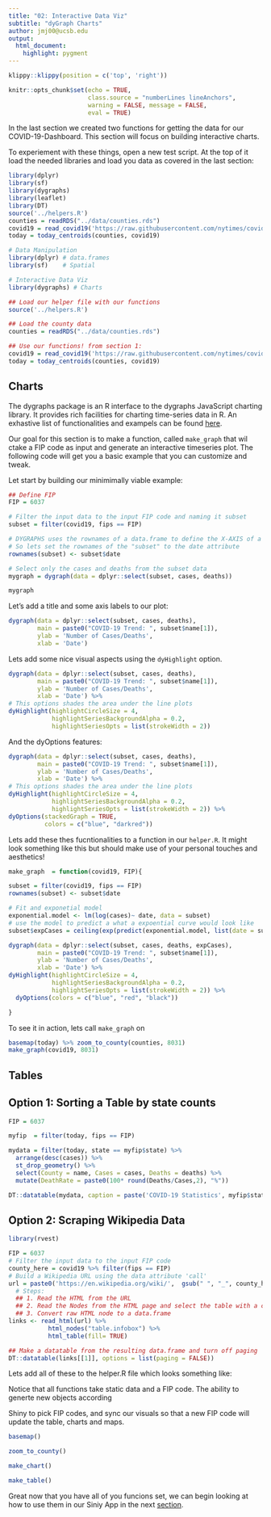 ```yaml
---
title: "02: Interactive Data Viz"
subtitle: "dyGraph Charts"
author: jmj00@ucsb.edu
output: 
  html_document:
    highlight: pygment
---
```


```r
klippy::klippy(position = c('top', 'right'))
```

```r
knitr::opts_chunk$set(echo = TRUE, 
                      class.source = "numberLines lineAnchors",
                      warning = FALSE, message = FALSE,
                      eval = TRUE)
```

In the last section we created two functions for getting the data for our COVID-19-Dashboard. This section will focus on building interactive charts. 

To experiement with these things, open a new test script. At the top of it load the needed libraries and load you data as covered in the last section:


```r
library(dplyr)
library(sf)   
library(dygraphs) 
library(leaflet)  
library(DT)       
source('../helpers.R')
counties = readRDS("../data/counties.rds")
covid19 = read_covid19('https://raw.githubusercontent.com/nytimes/covid-19-data/master/us-counties.csv')
today = today_centroids(counties, covid19)

```


```r
# Data Manipulation
library(dplyr) # data.frames
library(sf)    # Spatial

# Interactive Data Viz
library(dygraphs) # Charts

## Load our helper file with our functions
source('../helpers.R')

## Load the county data
counties = readRDS("../data/counties.rds")

## Use our functions! from section 1:
covid19 = read_covid19('https://raw.githubusercontent.com/nytimes/covid-19-data/master/us-counties.csv')
today = today_centroids(counties, covid19)

```

## Charts

The dygraphs package is an R interface to the dygraphs JavaScript charting library. It provides rich facilities for charting time-series data in R. An exhastive list of functionalities and exampels can be found [here](https://rstudio.github.io/dygraphs/).

Our goal for this section is to make a function, called `make_graph` that wil ctake a FIP code as input and generate an interactive timeseries plot. The following code will get you a basic example that you can customize and tweak. 

Let start by building our minimimally viable example:

```r
## Define FIP
FIP = 6037

# Filter the input data to the input FIP code and naming it subset
subset = filter(covid19, fips == FIP)

# DYGRAPHS uses the rownames of a data.frame to define the X-AXIS of a plot
# So lets set the rownames of the "subset" to the date attribute
rownames(subset) <- subset$date

# Select only the cases and deaths from the subset data
mygraph = dygraph(data = dplyr::select(subset, cases, deaths)) 

mygraph
```

Let's add a title and some axis labels to our plot:

```r
dygraph(data = dplyr::select(subset, cases, deaths),
        main = paste0("COVID-19 Trend: ", subset$name[1]),
        ylab = 'Number of Cases/Deaths', 
        xlab = 'Date') 
```

Lets add some nice visual aspects using the `dyHighlight` option.

```r
dygraph(data = dplyr::select(subset, cases, deaths),
        main = paste0("COVID-19 Trend: ", subset$name[1]),
        ylab = 'Number of Cases/Deaths', 
        xlab = 'Date') %>% 
# This options shades the area under the line plots
dyHighlight(highlightCircleSize = 4, 
            highlightSeriesBackgroundAlpha = 0.2,
            highlightSeriesOpts = list(strokeWidth = 2))
```

And the dyOptions features:

```r
dygraph(data = dplyr::select(subset, cases, deaths),
        main = paste0("COVID-19 Trend: ", subset$name[1]),
        ylab = 'Number of Cases/Deaths', 
        xlab = 'Date') %>% 
# This options shades the area under the line plots
dyHighlight(highlightCircleSize = 4, 
            highlightSeriesBackgroundAlpha = 0.2,
            highlightSeriesOpts = list(strokeWidth = 2)) %>% 
dyOptions(stackedGraph = TRUE,
          colors = c("blue", "darkred"))
```

Lets add these thes fucntionalities to a function in our `helper.R`. It might look something like this but should make use of your personal touches and aesthetics!

```r

make_graph  = function(covid19, FIP){

subset = filter(covid19, fips == FIP)
rownames(subset) <- subset$date

# Fit and exponetial model
exponential.model <- lm(log(cases)~ date, data = subset)
# use the model to predict a what a expoential curve would look like
subset$expCases = ceiling(exp(predict(exponential.model, list(date = subset$date))))

dygraph(data = dplyr::select(subset, cases, deaths, expCases),
        main = paste0("COVID-19 Trend: ", subset$name[1]),
        ylab = 'Number of Cases/Deaths', 
        xlab = 'Date') %>% 
dyHighlight(highlightCircleSize = 4, 
            highlightSeriesBackgroundAlpha = 0.2,
            highlightSeriesOpts = list(strokeWidth = 2)) %>% 
  dyOptions(colors = c("blue", "red", "black"))

}

```

To see it in action, lets call `make_graph` on

```r

basemap(today) %>% zoom_to_county(counties, 8031)
make_graph(covid19, 8031)

```

## Tables

## Option 1: Sorting a Table by state counts

```r
FIP = 6037

myfip  = filter(today, fips == FIP)

mydata = filter(today, state == myfip$state) %>% 
  arrange(desc(cases)) %>% 
  st_drop_geometry() %>% 
  select(County = name, Cases = cases, Deaths = deaths) %>% 
  mutate(DeathRate = paste0(100* round(Deaths/Cases,2), "%"))

DT::datatable(mydata, caption = paste('COVID-19 Statistics', myfip$state, myfip$date)) 
```

## Option 2: Scraping Wikipedia Data

```r
library(rvest)

FIP = 6037
# Filter the input data to the input FIP code
county_here = covid19 %>% filter(fips == FIP)
# Build a Wikipedia URL using the data attribute 'call'
url = paste0('https://en.wikipedia.org/wiki/',  gsub(" ", "_", county_here$name[1]))
  # Steps:
  ## 1. Read the HTML from the URL
  ## 2. Read the Nodes from the HTML page and select the table with a class infobox
  ## 3. Convert raw HTML node to a data.frame
links <- read_html(url) %>%
           html_nodes("table.infobox") %>% 
           html_table(fill= TRUE) 

## Make a datatable from the resulting data.frame and turn off paging
DT::datatable(links[[1]], options = list(paging = FALSE))
```


Lets add all of these to the helper.R file which looks something like:

Notice that all functions take static data and a FIP code. The ability to generte new objects according

Shiny to pick FIP codes, and sync our visuals so that a new FIP code will update the table, charts and maps.

```r

basemap()

zoom_to_county()

make_chart()

make_table()

```
Great now that you have all of you funcions set, we can begin looking at how to use them in our Siniy App in the next [section](03_Shiny_Basics.html).
